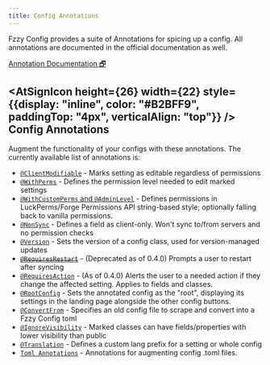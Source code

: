```yaml
---
title: Config Annotations
---
```


Fzzy Config provides a suite of Annotations for spicing up a config. All annotations are documented in the official documentation as well.

[Annotation Documentation 🗗](https://fzzyhmstrs.github.io/fconfig/-fzzy%20-config/me.fzzyhmstrs.fzzy_config.annotations/index.html)

## <div><AtSignIcon height={26} width={22} style={{display: "inline", color: "#B2BFF9", paddingTop: "4px", verticalAlign: "top"}} /> Config Annotations</div>
Augment the functionality of your configs with these annotations. The currently available list of annotations is:
* [`@ClientModifiable`](annotations/Client-Modifiable) - Marks setting as editable regardless of permissions
* [`@WithPerms`](annotations/With-Perms) - Defines the permission level needed to edit marked settings
* [`@WithCustomPerms` and `@AdminLevel`](annotations/With-Custom-Perms) - Defines permissions in LuckPerms/Forge Permissions API string-based style; optionally falling back to vanilla permissions.
* [`@NonSync`](annotations/Non-Sync) - Defines a field as client-only. Won't sync to/from servers and no permission checks
* [`@Version`](annotations/Version) - Sets the version of a config class, used for version-managed updates
* [~~`@RequiresRestart`~~](annotations/Requires-Restart) - (Deprecated as of 0.4.0) Prompts a user to restart after syncing
* [`@RequiresAction`](annotations/Requires-Action) - (As of 0.4.0) Alerts the user to a needed action if they change the affected setting. Applies to fields and classes.
* [`@RootConfig`](annotations/Root-Config) - Sets the annotated config as the "root", displaying its settings in the landing page alongside the other config buttons.
* [`@ConvertFrom`](annotations/Convert-From) - Specifies an old config file to scrape and convert into a Fzzy Config toml
* [`@IgnoreVisibility`](annotations/Ignore-Visibility) - Marked classes can have fields/properties with lower visibility than public
* [`@Translation`](annotations/Translation) - Defines a custom lang prefix for a setting or whole config
* [`Toml Annotations`](annotations/Toml-Annotations) - Annotations for augmenting config .toml files.